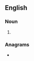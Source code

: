 ==English==

===Noun===
{{head|en|noun plural form}}

# {{plural of|blamer|lang=en}}

===Anagrams===
* {{anagrams|en|Amblers|Marbles|amblers|lambers|marbles|rambles}}